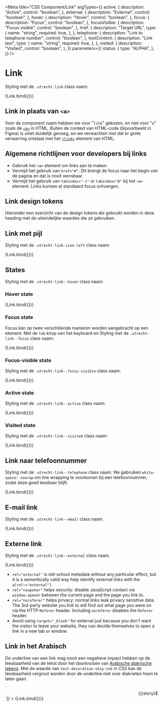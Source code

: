 <!-- @license CC0-1.0 -->


<Meta
  title="CSS Component/Link"
  argTypes={{
    active: {
      description: "Active",
      control: "boolean",
    },
    external: {
      description: "External",
      control: "boolean",
    },
    hover: {
      description: "Hover",
      control: "boolean",
    },
    focus: {
      description: "Focus",
      control: "boolean",
    },
    focusVisible: {
      description: "Focus visible",
      control: "boolean",
    },
    href: {
      description: "Target URL",
      type: {
        name: "string",
        required: true,
      },
    },
    telephone: {
      description: "Link to telephone number",
      control: "boolean",
    },
    textContent: {
      description: "Link text",
      type: {
        name: "string",
        required: true,
      },
    },
    visited: {
      description: "Visited",
      control: "boolean",
    },
  }}
  parameters={{
    status: {
      type: "ALPHA",
    },
  }}
/>

# Link

Styling met de `.utrecht-link` class naam:

<Canvas>
  <Story
    name="Link"
    args={{
      ...defaultArgs,
      href: "",
      textContent: "Voorbeeld van een link",
    }}
  >
    {Link.bind({})}
  </Story>
</Canvas>

<ArgsTable story="Link" />

## Link in plaats van `<a>`

Voor de component naam hebben we voor "`link`" gekozen, en niet voor "`a`" zoals de [`<a>`](https://html.spec.whatwg.org/multipage/text-level-semantics.html#the-a-element) in HTML. Buiten de context van HTML-code (bijvoorbeeld in Figma) is `a`niet duidelijk genoeg, en we verwachten niet dat er grote verwarring ontstaat met het [`<link>`](https://html.spec.whatwg.org/multipage/semantics.html#the-link-element) element van HTML.

## Algemene richtlijnen voor developers bij links

- Gebruik het `<a>` element om links aan te maken.
- Vermijd het gebruik van `href="#"`. Dit brengt de focus naar het begin van de pagina en dat is nooit wensbaar.
- Vermijd het gebruik van `tabindex="-1"` or `tabindex="0"` bij het `<a>` element. Links kunnen al standaard focus ontvangen.

## Link design tokens

Hieronder een overzicht van de design tokens die gebruikt worden in deze heading met de uiteindelijke waardes die ze gebruiken.

<ComponentTokensSection tokens={tokens} definition={tokensDefinition} component="utrecht-link"></ComponentTokensSection>

## Link met pijl

Styling met de `.utrecht-link-icon-left` class naam:

<Canvas>
  <Story
    name="Link met pijl"
    args={{
      iconleft: true,
      textContent: "Voorbeeld van een link",
    }}
  >
    {Link.bind({})}
  </Story>
</Canvas>

## States

Styling met de `.utrecht-link--hover` class naam:

### Hover state

<Canvas>
  <Story
    name="Link hover"
    args={{
      hover: true,
      textContent: "Voorbeeldlink",
    }}
  >
    {Link.bind({})}
  </Story>
</Canvas>

### Focus state

Focus kan op twee verschillende manieren worden aangebracht op een element. Met de `tab` knop van het keyboard en
Styling met de `.utrecht-link--focus` class naam:

<Canvas>
  <Story
    name="Link focus"
    args={{
      focus: true,
      textContent: "Voorbeeldlink",
    }}
  >
    {Link.bind({})}
  </Story>
</Canvas>

### Focus-visible state

Styling met de `.utrecht-link--focus-visible` class naam:

<Canvas>
  <Story
    name="Link focus-visible"
    args={{
      focus: true,
      focusVisible: true,
      textContent: "Voorbeeldlink",
    }}
  >
    {Link.bind({})}
  </Story>
</Canvas>

### Active state

Styling met de `.utrecht-link--active` class naam:

<Canvas>
  <Story
    name="Link active"
    args={{
      active: true,
      textContent: "Voorbeeldlink",
    }}
  >
    {Link.bind({})}
  </Story>
</Canvas>

### Visited state

Styling met de `.utrecht-link--visited` class naam:

<Canvas>
  <Story
    name="Link visited"
    args={{
      textContent: "Voorbeeldlink",
      visited: true,
    }}
  >
    {Link.bind({})}
  </Story>
</Canvas>

## Link naar telefoonnummer

Styling met de `.utrecht-link--telephone` class naam. We gebruiken `white-space: nowrap` om line wrapping te voorkomen bij een telefoonnummer, zodat deze goed leesbaar blijft.

<Canvas>
  <Story
    name="Link naar telefoonnummer"
    args={{
      href: "tel:+31555385385",
      textContent: "+31 555 385 385",
      telephone: true,
    }}
  >
    {Link.bind({})}
  </Story>
</Canvas>

## E-mail link

Styling met de `.utrecht-link--email` class naam.

<Canvas>
  <Story
    name="E-mail link"
    args={{
      href: "mailto:info@example.com",
      textContent: "info@example.com",
      mail: true,
    }}
  >
    {Link.bind({})}
  </Story>
</Canvas>

## Externe link

Styling met de `.utrecht-link--external` class naam.

<Canvas>
  <Story
    name="Externe link"
    args={{
      external: true,
      href: "https://www.whatismyreferer.com",
      textContent: "Voorbeeldlink",
    }}
  >
    {Link.bind({})}
  </Story>
</Canvas>

- `rel="external"` is old-school metadata without any particular effect, but it is a sementically valid way help identify external links with the `a[rel~="external"]`.
- `rel="noopener"` helps security: disable JavaScript contact via `window.opener` between the current page and the page you link to.
- `rel="noreferer"` helps privacy: normal links leak privacy sensitive data. The 3rd-party website you link to will find out what page you were on via the HTTP `Referer` header. Including `noreferer` disables the `Referer` header.
- Avoid using `target="_blank"` for external just because you don't want the visitor to leave your website, they can decide themselves to open a link in a new tab or window.

## Link in het Arabisch

De underline van een link mag nooit een negatieve impact hebben op de leesbaarheid van de tekst door het doorkruisen van [Arabische diakrische tekens](https://en.wikipedia.org/wiki/Arabic_diacritics). Met de waarde van `text-decoration-skip-ink` in CSS kan de leesbaarheid vergroot worden door de underline niet over diakrieten heen te laten gaan.

<Canvas>
  <Story
    name="Link in het Arabisch"
    args={{
      href: "mailto:info@example.com",
      textContent: "تواصل معنا من خلال البريد الإلكتروني",
      mail: true,
    }}
    decorators={[(story) => `<div dir="rtl" lang="ar">${story()}</div>`]}
  >
    {Link.bind({})}
  </Story>
</Canvas>
